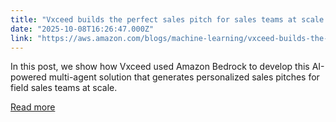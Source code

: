 ```yaml
---
title: "Vxceed builds the perfect sales pitch for sales teams at scale using Amazon Bedrock"
date: "2025-10-08T16:26:47.000Z"
link: "https://aws.amazon.com/blogs/machine-learning/vxceed-builds-the-perfect-sales-pitch-for-sales-teams-at-scale-using-amazon-bedrock/"
---
```


In this post, we show how Vxceed used Amazon Bedrock to develop this AI-powered multi-agent solution that generates personalized sales pitches for field sales teams at scale.

[Read more](https://aws.amazon.com/blogs/machine-learning/vxceed-builds-the-perfect-sales-pitch-for-sales-teams-at-scale-using-amazon-bedrock/)
